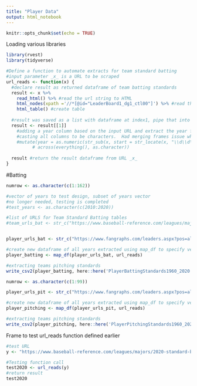 ```yaml
---
title: "Player Data"
output: html_notebook
---
```

```r
knitr::opts_chunk$set(echo = TRUE)
```


Loading various libraries
```r
library(rvest)
library(tidyverse)
```


```r
#Define a function to automate extracts for team standard batting
#input parameter _x_ is a URL to be scraped
url_reads <- function(x) {
  #declare result as returned dataframe of team batting standards 
  result <- x %>% 
    read_html() %>% #read the url string to HTML
    html_nodes(xpath ='//*[@id="LeaderBoard1_dg1_ctl00"]') %>% #read the elements with reference table
    html_table() #create table
  
  #result was saved as a list with dataframe at index1, pipe that into mutate
  result <- result[[1]]
    #adding a year column based on the input URL and extract the year from the URL with regex and sending char to numeric
    #casting all columns to be characters.  Had merging frames issue where column types did not agree - Aaron 10/22
    #mutate(year = as.numeric(str_sub(x, start = str_locate(x, "\\d\\d\\d\\d"), end = str_locate(x, "standard"))),
          # across(everything(), as.character)) 
  
  result #return the result dataframe from URL _x_
}
```


#Batting
```r
numrow <- as.character(c(1:162))

#vector of years to test design, subset of years vector
#no longer needed, testing is completed
#test_years <- as.character(c(2010:2020))

#list of URLS for Team Standard Batting tables
#team_urls_bat <- str_c("https://www.baseball-reference.com/leagues/majors/",years,"-standard-batting.shtml")


player_urls_bat <- str_c("https://www.fangraphs.com/leaders.aspx?pos=all&stats=bat&lg=all&qual=y&type=0&season=2020&month=0&season1=1960&ind=1&team=0&rost=0&age=0&filter=&players=0&startdate=&enddate=&page=",numrow,"_50")

#create new dataframe of all years extracted using map_df to specify vector or URLs and function (url_reads) to apply
player_batting <- map_df(player_urls_bat, url_reads)
```


```R
#extracting teams pitching standards
write_csv2(player_batting, here::here('PlayerBattingStandards1960_2020'))

```


```r
numrow <- as.character(c(1:99))

player_urls_pit <- str_c("https://www.fangraphs.com/leaders.aspx?pos=all&stats=pit&lg=all&qual=y&type=8&season=2020&month=0&season1=1960&ind=1&team=0&rost=0&age=0&filter=&players=0&startdate=&enddate=&page=",numrow,"_50")

#create new dataframe of all years extracted using map_df to specify vector or URLs and function (url_reads) to apply
player_pitching <- map_df(player_urls_pit, url_reads)
```

```r
#extracting teams pitching standards
write_csv2(player_pitching, here::here('PlayerPitchingStandards1960_2020.csv'))
```

Frame to test url_reads function defined earlier
```r
#test URL
y <- "https://www.baseball-reference.com/leagues/majors/2020-standard-batting.shtml"

#Testing function call
test2020 <- url_reads(y)
#return result
test2020
```